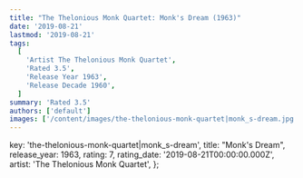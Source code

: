 ```yaml
---
title: "The Thelonious Monk Quartet: Monk's Dream (1963)"
date: '2019-08-21'
lastmod: '2019-08-21'
tags:
  [
    'Artist The Thelonious Monk Quartet',
    'Rated 3.5',
    'Release Year 1963',
    'Release Decade 1960',
  ]
summary: 'Rated 3.5'
authors: ['default']
images: ['/content/images/the-thelonious-monk-quartet|monk_s-dream.jpg']
---
```


  key: 'the-thelonious-monk-quartet|monk_s-dream',
  title: "Monk's Dream",
  release_year: 1963,
  rating: 7,
  rating_date: '2019-08-21T00:00:00.000Z',
  artist: 'The Thelonious Monk Quartet',
};

<MusicRating data={data} />
